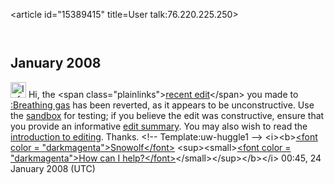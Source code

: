 <article id="15389415" title=User talk:76.220.225.250>
	<talkpage id="15389415" title="User talk:76.220.225.250">

== January 2008 ==

[[Image:Information.png|25px|left]] Hi, the &lt;span class=&quot;plainlinks&quot;&gt;[http://en.wikipedia.org/wiki/Breathing_gas?diff=186470735 recent edit]&lt;/span&gt; you made to [[:Breathing gas]] has been reverted, as it appears to be unconstructive. Use the [[Wikipedia:Sandbox|sandbox]] for testing; if you believe the edit was constructive, ensure that you provide an informative [[Help:Edit summary|edit summary]]. You may also wish to read the [[Wikipedia:Introduction|introduction to editing]]. Thanks. &lt;!-- Template:uw-huggle1 --&gt; &lt;i&gt;&lt;b&gt;[[User:Snowolf|&lt;font color = &quot;darkmagenta&quot;&gt;Snowolf&lt;/font&gt;]] &lt;sup&gt;&lt;small&gt;[[User talk:Snowolf|&lt;font color = &quot;darkmagenta&quot;&gt;How can I help?&lt;/font&gt;]]&lt;/small&gt;&lt;/sup&gt;&lt;/b&gt;&lt;/i&gt; 00:45, 24 January 2008 (UTC)
	</talkpage>
</article>